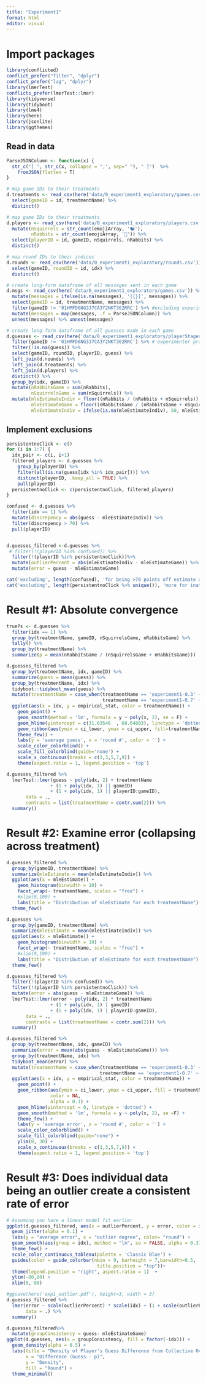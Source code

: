 ```yaml
---
title: "Experiment1"
format: html
editor: visual
---
```


# Import packages

```r
library(conflicted)  
conflict_prefer("filter", "dplyr")
conflict_prefer("lag", "dplyr")
library(lmerTest)
conflicts_prefer(lmerTest::lmer)
library(tidyverse)
library(tidyboot)
library(lme4)
library(here)
library(jsonlite)
library(ggthemes)
```

## Read in data

```r
ParseJSONColumn <- function(x) {
  str_c("[ ", str_c(x, collapse = ",", sep=" "), " ]")  %>% 
    fromJSON(flatten = T) 
}

# map game IDs to their treatments
d.treatments <- read_csv(here('data/0_experiment1_exploratory/games.csv')) %>%
  select(gameID = id, treatmentName) %>% 
  distinct()

# map game IDs to their treatments
d.players <- read_csv(here('data/0_experiment1_exploratory/players.csv')) %>%
  mutate(nSquirrels = str_count(emojiArray, '🐿️'),
         nRabbits = str_count(emojiArray, '🐇')) %>%
  select(playerID = id, gameID, nSquirrels, nRabbits) %>%
  distinct()

# map round IDs to their indices
d.rounds <- read_csv(here('data/0_experiment1_exploratory/rounds.csv')) %>%
  select(gameID, roundID = id, idx) %>%
  distinct()

# create long-form dataframe of all messages sent in each game
d.msgs <- read_csv(here('data/0_experiment1_exploratory/games.csv')) %>% 
  mutate(messages = ifelse(is.na(messages), '[{}]', messages)) %>%
  select(gameID = id, treatmentName, messages) %>%
  filter(gameID != '01HMFD6NG3J7CA3Y2NKT362RRC') %>% #excluding experimenter test round
  mutate(messages = map(messages, .f = ParseJSONColumn)) %>%
  unnest(messages) %>% unnest(messages)

# create long-form dataframe of all guesses made in each game
d.guesses <- read_csv(here('data/0_experiment1_exploratory/playerStages.csv')) %>% 
  filter(gameID != '01HMFD6NG3J7CA3Y2NKT362RRC') %>% # experimenter practice game
  filter(!is.na(guess)) %>%
  select(gameID, roundID, playerID, guess) %>%
  left_join(d.rounds) %>%
  left_join(d.treatments) %>%
  left_join(d.players) %>% 
  distinct() %>%
  group_by(idx, gameID) %>%
  mutate(nRabbitsGame = sum(nRabbits),
         nSquirrelsGame = sum(nSquirrels)) %>%
  mutate(mleEstimateIndiv = floor((nRabbits / (nRabbits + nSquirrels)) * 100),
         mleEstimateGame = floor((nRabbitsGame / (nRabbitsGame + nSquirrelsGame)) * 100),
         mleEstimateIndiv = ifelse(is.na(mleEstimateIndiv), 50, mleEstimateIndiv))

```

## Implement exclusions

```r
persistentnoClick <- c()  
for (i in 1:7) {
  idx_pair <- c(i, i+1)
  filtered_players <- d.guesses %>%
    group_by(playerID) %>%
    filter(all(is.na(guess[idx %in% idx_pair]))) %>%
    distinct(playerID, .keep_all = TRUE) %>%
    pull(playerID)
  persistentnoClick <- c(persistentnoClick, filtered_players)
}

confused <- d.guesses %>%
  filter(idx == 1) %>%
  mutate(discrepency = abs(guess - mleEstimateIndiv)) %>% 
  filter(discrepency > 70) %>% 
  pull(playerID)


d.guesses_filtered <-d.guesses %>%
 # filter(!(playerID %in% confused)) %>%
  filter(!(playerID %in% persistentnoClick))%>%
  mutate(outlierPercent = abs(mleEstimateIndiv - mleEstimateGame)) %>%
  mutate(error = guess - mleEstimateGame)

cat('excluding', length(confused), 'for being >70 points off estimate at the beginning. ') 
cat('excluding', length(persistentnoClick %>% unique()), 'more for inattentiveness')
```

# Result #1: Absolute convergence

```r
truePs <- d.guesses %>% 
  filter(idx == 1) %>%
  group_by(treatmentName, gameID, nSquirrelsGame, nRabbitsGame) %>%
  tally() %>%
  group_by(treatmentName) %>%
  summarize(p = mean(nRabbitsGame / (nSquirrelsGame + nRabbitsGame)))

d.guesses_filtered %>%
  group_by(treatmentName, idx, gameID) %>%
  summarize(guess = mean(guess)) %>%
  group_by(treatmentName, idx) %>%
  tidyboot::tidyboot_mean(guess) %>%
  mutate(treatmentName = case_when(treatmentName == 'experiment1-0.3' ~ 'p=0.3',
                                   treatmentName == 'experiment1-0.7' ~ 'p=0.7')) %>%
  ggplot(aes(x = idx, y = empirical_stat, color = treatmentName)) +
    geom_point() +
    geom_smooth(method = 'lm', formula = y ~ poly(x, 2), se = F) +
    geom_hline(yintercept = c(31.63546	, 68.64803), linetype = 'dotted') +
    geom_ribbon(aes(ymin = ci_lower, ymax = ci_upper, fill=treatmentName),color=NA, alpha = 0.1) +
    theme_few() +
    labs(y = 'average guess', x = 'round #', color = '') +
    scale_color_colorblind() +
    scale_fill_colorblind(guide='none') +
    scale_x_continuous(breaks = c(1,3,5,7,9)) +
    theme(aspect.ratio = 1, legend.position = 'top')

```

```r
d.guesses_filtered %>%
  lmerTest::lmer(guess ~ poly(idx, 2) + treatmentName
                + (1 + poly(idx, 1) || gameID) 
                + (1 + poly(idx, 1) || playerID:gameID), 
       data = ., 
       contrasts = list(treatmentName = contr.sum(2))) %>% 
  summary()
```

# Result #2: Examine error (collapsing across treatment)

```r
d.guesses_filtered %>%
  group_by(gameID, treatmentName) %>%
  summarize(mleEstimate = mean(mleEstimateIndiv)) %>%
  ggplot(aes(x = mleEstimate)) +
    geom_histogram(binwidth = 10) +
    facet_wrap(~ treatmentName, scales = "free") +
    #xlim(0,100) +
    labs(title = "Distribution of mleEstimate for each treatmentName") +
  theme_few()

d.guesses %>% 
  group_by(gameID, treatmentName) %>%
  summarize(mleEstimate = mean(mleEstimateIndiv)) %>%
  ggplot(aes(x = mleEstimate)) +
    geom_histogram(binwidth = 10) +
    facet_wrap(~ treatmentName, scales = "free") +
    #xlim(0,100) +
    labs(title = "Distribution of mleEstimate for each treatmentName") +
  theme_few()
```

```r
d.guesses_filtered %>%
  filter(!(playerID %in% confused)) %>%
  filter(!(playerID %in% persistentnoClick)) %>%
  mutate(error = abs(guess - mleEstimateGame)) %>%
  lmerTest::lmer(error ~ poly(idx, 2) * treatmentName
                + (1 + poly(idx, 1) | gameID) 
                + (1 + poly(idx, 1) | playerID:gameID), 
       data = ., 
       contrasts = list(treatmentName = contr.sum(2))) %>% 
  summary()
```

```r
d.guesses_filtered %>%
  group_by(treatmentName, idx, gameID) %>%
  summarize(error = mean(abs(guess - mleEstimateGame))) %>%
  group_by(treatmentName, idx) %>%
  tidyboot_mean(error) %>%
  mutate(treatmentName = case_when(treatmentName == 'experiment1-0.3' ~ 'p=0.3',
                                  treatmentName == 'experiment1-0.7' ~ 'p=0.7')) %>%
  ggplot(aes(x = idx, y = empirical_stat, color = treatmentName)) +
    geom_point() +
    geom_ribbon(aes(ymin = ci_lower, ymax = ci_upper, fill = treatmentName), 
                color = NA, 
                alpha = 0.1) +
    geom_hline(yintercept = 0, linetype = 'dotted') +
    geom_smooth(method = 'lm', formula = y ~ poly(x, 2), se =F) +
    theme_few() +
    labs(y = 'average error', x = 'round #', color = '') +
    scale_color_colorblind() +
    scale_fill_colorblind(guide="none") +
    ylim(0, 30) +
    scale_x_continuous(breaks = c(1,3,5,7,9)) +
    theme(aspect.ratio = 1, legend.position = 'top')
```

# Result #3: Does individual data being an outlier create a consistent rate of error

```r
# Assuming you have a linear model fit earlier
ggplot(d.guesses_filtered, aes(x = outlierPercent, y = error, color = idx)) +
  geom_jitter(alpha = 0.1) +
  labs(y = "average error", x = "outlier degree", color= "round") +
  geom_smooth(aes(group = idx), method = "lm", se = FALSE, alpha = 0.3) +
  theme_few() +
  scale_color_continuous_tableau(palette = 'Classic Blue') +
  guides(color = guide_colorbar(nbin = 9, barheight = 7,barwidth=0.5,
                                 title.position = "top"))+
  theme(legend.position = "right", aspect.ratio = 1)  +
  ylim(-80,80) +
  xlim(0, 80)

#ggsave(here('exp1_outlier.pdf'), height=3, width = 3)
d.guesses_filtered %>%
  lmer(error ~ scale(outlierPercent) * scale(idx) + (1 + scale(outlierPercent) + scale(idx) | gameID), 
       data = .) %>% 
  summary()

```

```r
d.guesses_filtered%>% 
  mutate(groupConsistency = guess- mleEstimateGame)
ggplot(d.guesses, aes(x = groupConsistency, fill = factor(-idx))) +
  geom_density(alpha = 0.5) +
  labs(title = "Density of Player's Guess Difference from Collective Over Time",
       x = "Difference (Guess - p)",
       y = "Density",
       fill = "Round") +
  theme_minimal()
```
